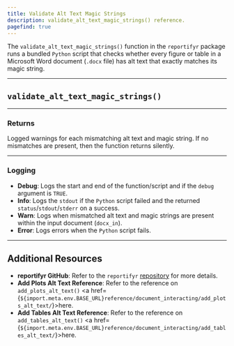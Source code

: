 ```yaml
---
title: Validate Alt Text Magic Strings
description: validate_alt_text_magic_strings() reference. 
pagefind: true
---
```



The `validate_alt_text_magic_strings()` function in the `reportifyr` package runs a bundled `Python` script that checks whether every figure or table in a Microsoft Word document (`.docx` file) has alt text that exactly matches its magic string.  

---

## `validate_alt_text_magic_strings()`

<EmbeddedHTML filename="/public/html_files/validate_alt_text_magic_strings.html"/>

---

### Returns

Logged warnings for each mismatching alt text and magic string. If no mismatches are present, then the function returns silently. 

---

### Logging

- **Debug**: Logs the start and end of the function/script and if the `debug` argument is `TRUE`.
- **Info**: Logs the `stdout` if the `Python` script failed and the returned `status`/`stdout`/`stderr` on a success.
- **Warn**: Logs when mismatched alt text and magic strings are present within the input document (`docx_in`). 
- **Error**: Logs errors when the `Python` script fails.

---

## Additional Resources

- **reportifyr GitHub**: Refer to the `reportifyr` [repository](https://github.com/A2-ai/reportifyr) for more details.
- **Add Plots Alt Text Reference**: Refer to the reference on `add_plots_alt_text()` <a href={`${import.meta.env.BASE_URL}reference/document_interacting/add_plots_alt_text/`}>here</a>.
- **Add Tables Alt Text Reference**: Refer to the reference on `add_tables_alt_text()` <a href={`${import.meta.env.BASE_URL}reference/document_interacting/add_tables_alt_text/`}>here</a>.
